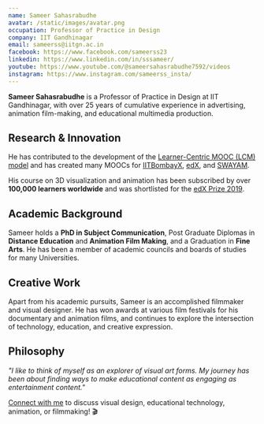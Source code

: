 ```yaml
---
name: Sameer Sahasrabudhe
avatar: /static/images/avatar.png
occupation: Professor of Practice in Design
company: IIT Gandhinagar
email: sameerss@iitgn.ac.in
facebook: https://www.facebook.com/sameerss23
linkedin: https://www.linkedin.com/in/sssameer/
youtube: https://www.youtube.com/@sameersahasrabudhe7592/videos
instagram: https://www.instagram.com/sameerss_insta/
---
```


**Sameer Sahasrabudhe** is a Professor of Practice in Design at IIT Gandhinagar, with over 25 years of cumulative experience in advertising, animation film-making, and educational multimedia production.

## Research & Innovation

He has contributed to the development of the [Learner-Centric MOOC (LCM) model](http://lcm-model.org) and has created many MOOCs for [IITBombayX](https://iitbombayx.in/courses/basic-3d-modeling-using-blender), [edX](https://www.edx.org/course/basic-3d-modeling-using-blender), and [SWAYAM](https://online-degree.swayam.gov.in/nd1_tqp20_c01_s2_ge01/preview).

His course on 3D visualization and animation has been subscribed by over **100,000 learners worldwide** and was shortlisted for the [edX Prize 2019](https://blog.edx.org/congratulations-2019-edx-prize-finalists/).

## Academic Background

Sameer holds a **PhD in Subject Communication**, Post Graduate Diplomas in **Distance Education** and **Animation Film Making**, and a Graduation in **Fine Arts**. He has been a member of academic councils and boards of studies for many Universities.

## Creative Work

Apart from his academic pursuits, Sameer is an accomplished filmmaker and visual designer. He has won awards at various film festivals for his documentary and animation films, and continues to explore the intersection of technology, education, and creative expression.

## Philosophy

_"I like to think of myself as an explorer of visual art forms. My journey has been about finding ways to make educational content as engaging as entertainment content."_

[Connect with me](mailto:sameerss@iitgn.ac.in) to discuss visual design, educational technology, animation, or filmmaking! 🎬
